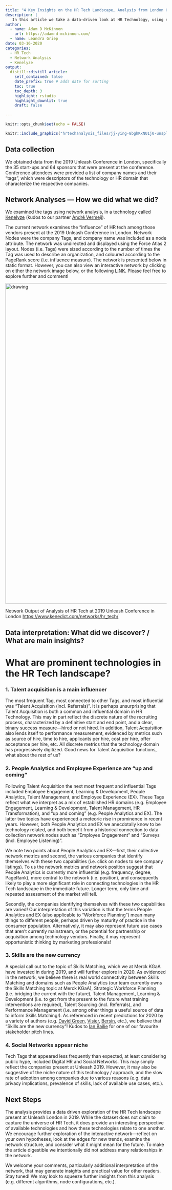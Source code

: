 ```yaml
---
title: "4 Key Insights on the HR Tech Landscape… Analysis from London Unleash 2019"
description: |
   In this article we take a data-driven look at HR Technology, using network analysis. Specifically, we objectively examine the question “which technologies and vendors are influential in the HR Tech landscape?” Anecdotal predictions regarding the future are common, but can we derive an understanding of HR technologies through data and analytics?
author:
  - name: Adam D McKinnon 
    url: https://adam-d-mckinnon.com/
  - name: Leandra Griep 
date: 03-16-2020
categories:
  - HR Tech
  - Network Analysis
  - Kenelyze
output:
  distill::distill_article:
    self_contained: false
    date_prefix: true # adds date for sorting
    toc: true
    toc_depth: 3
    highlight: rstudio
    highlight_downlit: true
    draft: false
    
---
```


```r
knitr::opts_chunk$set(echo = FALSE)
```


```r
knitr::include_graphics("hrtechanalysis_files/jj-ying-8bghKxNU1j0-unsplash.jpg")

```


## Data collection

We obtained data from the 2019 Unleash Conference in London, specifically the 35 start-ups and 64 sponsors that were present at the conference. Conference attendees were provided a list of company names and their “tags”, which were descriptors of the technology or HR domain that characterize the respective companies.


## Network Analyses — How we did what we did?

We examined the tags using network analysis, in a technology called [Kenelyze](https://www.kenelyze.com/) (kudos to our partner [André Vermeij](https://www.linkedin.com/in/andrevermeij/)).

The current network examines the “influence” of HR tech among those vendors present at the 2019 Unleash Conference in London. Network Nodes were the company Tags, and company name was included as a node attribute. The network was undirected and displayed using the Force Atlas 2 layout. Nodes (i.e. Tags) were sized according to the number of times the Tag was used to describe an organization, and coloured according to the PageRank score (i.e. influence measure). The network is presented below in static format. However, you can also view an interactive network by clicking on either the network image below, or the following [LINK.](https://www.kenedict.com/networks/hr_tech/) Please feel free to explore further and comment!


<img src="hrtechanalysis_files/cropped_network.png" alt="drawing" style="width:1000px;"/>

Network Output of Analysis of HR Tech at 2019 Unleash Conference in London
[https://www.kenedict.com/networks/hr_tech/](https://www.kenedict.com/networks/hr_tech/)



## Data interpretation: What did we discover? / What are main insights?

# What are prominent technologies in the HR Tech landscape?

### 1. Talent acquisition is a main influencer

The most frequent Tag, most connected to other Tags, and most influential was “Talent Acquisition (incl. Referrals)”. It is perhaps unsurprising that Talent Acquisition is both a common and influential domain in HR Technology. This may in part reflect the discrete nature of the recruiting process, characterized by a definitive start and end point, and a clear, binary success measure—hired or not hired. In addition, Talent Acquisition also lends itself to performance measurement, evidenced by metrics such as source of hire, time to hire, applicants per hire, cost per hire, offer acceptance per hire, etc. All discrete metrics that the technology domain has progressively digitized. Good news for Talent Acquisition functions, what about the rest of us?


### 2. People Analytics and Employee Experience are “up and coming”

Following Talent Acquisition the next most frequent and influential Tags included Employee Engagement, Learning & Development, People Analytics, Talent Management, and Employee Experience (EX). These Tags reflect what we interpret as a mix of established HR domains (e.g. Employee Engagement, Learning & Development, Talent Management, HR Transformation), and “up and coming” (e.g. People Analytics and EX). The latter two topics have experienced a meteoric rise in prominence in recent years. However, both People Analytics and EX we anecdotally know to be technology related, and both benefit from a historical connection to data collection network nodes such as “Employee Engagement” and “Surveys (incl. Employee Listening)”.

We note two points about People Analytics and EX—first, their collective network metrics and second, the various companies that identify themselves with these two capabilities (i.e. click on nodes to see company listings). To us the network metrics and network position suggest that People Analytics is currently more influential (e.g. frequency, degree, PageRank), more central to the network (i.e. position), and consequently likely to play a more significant role in connecting technologies in the HR Tech landscape in the immediate future. Longer term, only time and repeated assessment of the market will tell.

Secondly, the companies identifying themselves with these two capabilities are varied! Our interpretation of this variation is that the terms People Analytics and EX (also applicable to “Workforce Planning”) mean many things to different people, perhaps driven by maturity of practice in the consumer population. Alternatively, it may also represent future use cases that aren’t currently mainstream, or the potential for partnership or acquisition among technology vendors. Finally, it may represent opportunistic thinking by marketing professionals! 


### 3. Skills are the new currency

A special call out to the topic of Skills Matching, which we at Merck KGaA have invested in during 2019, and will further explore in 2020. As evidenced in the network, we believe there is real world connectivity between Skills Matching and domains such as People Analytics (our team currently owns the Skills Matching topic at Merck KGaA), Strategic Workforce Planning (i.e. bridging the current with the future), Talent Management, Learning & Development (i.e. to get from the present to the future what training interventions are required), Talent Sourcing (incl. Referrals), and Performance Management (i.e. among other things a useful source of data to inform Skills Matching!). As referenced in recent predictions for 2020 by a variety of authors (e.g. [David Green](https://www.linkedin.com/pulse/putting-h-back-hr-10-predictions-2020-david-green/), [Visier](https://hello.visier.com/hr-trends-2020-ebook/), [Bersin](https://joshbersin.com/hr-and-talent-predictions-for-2020/), etc.), we believe that “Skills are the new currency”! Kudos to [Ian Bailie](https://www.linkedin.com/in/ianbailie/) for one of our favourite stakeholder pitch lines.


### 4. Social Networks appear niche

Tech Tags that appeared less frequently than expected, at least considering public hype, included Digital HR and Social Networks. This may simply reflect the companies present at Unleash 2019. However, it may also be suggestive of the niche nature of this technology / approach, and the slow rate of adoption among companies due to various reasons (e.g. data privacy implications, prevalence of skills, lack of available use cases, etc.).



## Next Steps

The analysis provides a data driven exploration of the HR Tech landscape present at Unleash London in 2019. While the dataset does not claim to capture the universe of HR Tech, it does provide an interesting perspective of available technologies and how these technologies relate to one another. We encourage further exploration of the interactive network—reflect on your own hypotheses, look at the edges for new trends, examine the network structure, and consider what it might mean for the future. To make the article digestible we intentionally did not address many relationships in the network.

We welcome your comments, particularly additional interpretation of the network, that may generate insights and practical value for other readers. Stay tuned! We may look to squeeze further insights from this analysis (e.g. different algorithms, node configurations, etc.).

